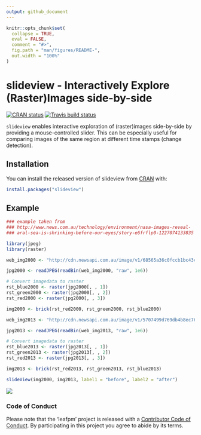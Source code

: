 ```yaml
---
output: github_document
---
```


<!-- README.md is generated from README.Rmd. Please edit that file -->

```r
knitr::opts_chunk$set(
  collapse = TRUE,
  eval = FALSE,
  comment = "#>",
  fig.path = "man/figures/README-",
  out.width = "100%"
)
```

# slideview - Interactively Explore (Raster)Images side-by-side

[![CRAN status](https://www.r-pkg.org/badges/version/cubeview)](https://cran.r-project.org/package=slideview)
 [![Travis build status](https://travis-ci.org/r-spatial/cubeview.svg?branch=master)](https://travis-ci.org/r-spatial/slideview)

`slideview` enables interactive exploration of (raster)images side-by-side by 
providing a mouse-controlled slider. This can be especially useful for comparing
images of the same region at different time stamps (change detection).

## Installation

You can install the released version of slideview from [CRAN](https://CRAN.R-project.org) with:

``` r
install.packages("slideview")
```

## Example

``` r
### example taken from
### http://www.news.com.au/technology/environment/nasa-images-reveal-
### aral-sea-is-shrinking-before-our-eyes/story-e6frflp0-1227074133835

library(jpeg)
library(raster)

web_img2000 <- "http://cdn.newsapi.com.au/image/v1/68565a36c0fccb1bc43c09d96e8fb029"

jpg2000 <- readJPEG(readBin(web_img2000, "raw", 1e6))

# Convert imagedata to raster
rst_blue2000 <- raster(jpg2000[, , 1])
rst_green2000 <- raster(jpg2000[, , 2])
rst_red2000 <- raster(jpg2000[, , 3])

img2000 <- brick(rst_red2000, rst_green2000, rst_blue2000)

web_img2013 <- "http://cdn.newsapi.com.au/image/v1/5707499d769db4b8ec76e8df61933f2a"

jpg2013 <- readJPEG(readBin(web_img2013, "raw", 1e6))

# Convert imagedata to raster
rst_blue2013 <- raster(jpg2013[, , 1])
rst_green2013 <- raster(jpg2013[, , 2])
rst_red2013 <- raster(jpg2013[, , 3])

img2013 <- brick(rst_red2013, rst_green2013, rst_blue2013)

slideView(img2000, img2013, label1 = "before", label2 = "after")
```
![](man/figures/README-aral_slide.png)

### Code of Conduct

Please note that the 'leafpm' project is released with a [Contributor Code of Conduct](CODE_OF_CONDUCT.md). By participating in this project you agree to abide by its terms.

